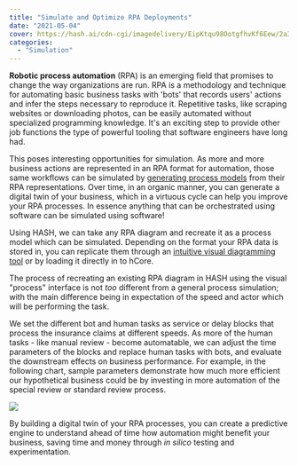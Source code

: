 ```yaml
---
title: "Simulate and Optimize RPA Deployments"
date: "2021-05-04"
cover: https://hash.ai/cdn-cgi/imagedelivery/EipKtqu98OotgfhvKf6Eew/2a372bf8-4d00-473e-1a1f-16d537234200/public
categories: 
  - "Simulation"
---
```


**Robotic process automation** (RPA) is an emerging field that promises to change the way organizations are run. RPA is a methodology and technique for automating basic business tasks with 'bots' that records users' actions and infer the steps necessary to reproduce it. Repetitive tasks, like scraping websites or downloading photos, can be easily automated without specialized programming knowledge. It's an exciting step to provide other job functions the type of powerful tooling that software engineers have long had.

This poses interesting opportunities for simulation. As more and more business actions are represented in an RPA format for automation, those same workflows can be simulated by [generating process models](https://docs.hash.ai/core/concepts/designing-with-process-models) from their RPA representations. Over time, in an organic manner, you can generate a digital twin of your business, which in a virtuous cycle can help you improve your RPA processes. In essence anything that can be orchestrated using software can be simulated using software!

Using HASH, we can take any RPA diagram and recreate it as a process model which can be simulated. Depending on the format your RPA data is stored in, you can replicate them through an [intuitive visual diagramming tool](https://hash.ai/glossary/business-process-modeling) or by loading it directly in to hCore.

The process of recreating an existing RPA diagram in HASH using the visual "process" interface is not _too_ different from a general process simulation; with the main difference being in expectation of the speed and actor which will be performing the task.

We set the different bot and human tasks as service or delay blocks that process the insurance claims at different speeds. As more of the human tasks - like manual review - become automatable, we can adjust the time parameters of the blocks and replace human tasks with bots, and evaluate the downstream effects on business performance. For example, in the following chart, sample parameters demonstrate how much more efficient our hypothetical business could be by investing in more automation of the special review or standard review process.

![](https://hash.ai/cdn-cgi/imagedelivery/EipKtqu98OotgfhvKf6Eew/172290d5-9ba1-42a2-ea11-7b4c3aba2000/public)

By building a digital twin of your RPA processes, you can create a predictive engine to understand ahead of time how automation might benefit your business, saving time and money through _in silico_ testing and experimentation.
